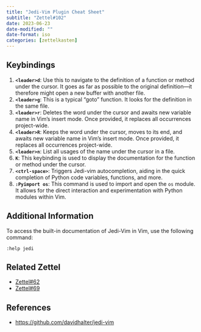 ```yaml
---
title: "Jedi-Vim Plugin Cheat Sheet"
subtitle: "Zettel#102"
date: 2023-06-23
date-modified: ""
date-format: iso
categories: [zettelkasten]
---
```

## Keybindings

1. **`<leader>d`**: Use this to navigate to the definition of a function or method under the cursor. It goes as far as possible to the original definition—it therefore might open a new buffer with another file.
1. **`<leader>g`**: This is a typical "goto" function. It looks for the definition in the same file.
1. **`<leader>r`**: Deletes the word under the cursor and awaits new variable name in Vim's insert mode. Once provided, it replaces all occurrences project-wide.
1. **`<leader>R`**: Keeps the word under the cursor, moves to its end, and awaits new variable name in Vim's insert mode. Once provided, it replaces all occurrences project-wide.
1. **`<leader>n`**: List all usages of the name under the cursor in a file.
1. **`K`**: This keybinding is used to display the documentation for the function or method under the cursor.
1. **`<ctrl-space>`**: Triggers Jedi-vim autocompletion, aiding in the quick completion of Python code variables, functions, and more.
1. **`:Pyimport os`**: This command is used to import and open the `os` module. It allows for the direct interaction and experimentation with Python modules within Vim.

## Additional Information

To access the built-in documentation of Jedi-Vim in Vim, use the following command:

```vim
:help jedi
```

## Related Zettel

* [Zettel#62](/zettel/62)
* [Zettel#69](/zettel/69)

## References

* <https://github.com/davidhalter/jedi-vim>
